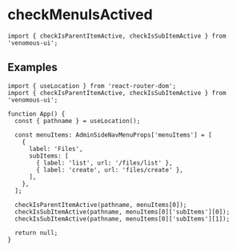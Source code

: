 
# checkMenuIsActived

```tsx
import { checkIsParentItemActive, checkIsSubItemActive } from 'venomous-ui';
```

## Examples

```tsx
import { useLocation } from 'react-router-dom';
import { checkIsParentItemActive, checkIsSubItemActive } from 'venomous-ui';

function App() {
  const { pathname } = useLocation();

  const menuItems: AdminSideNavMenuProps['menuItems'] = [
    {
      label: 'Files',
      subItems: [
        { label: 'list', url: '/files/list' },
        { label: 'create', url: 'files/create' },
      ],
    },
  ];

  checkIsParentItemActive(pathname, menuItems[0]);
  checkIsSubItemActive(pathname, menuItems[0]['subItems'][0]);
  checkIsSubItemActive(pathname, menuItems[0]['subItems'][1]);

  return null;
}
```

